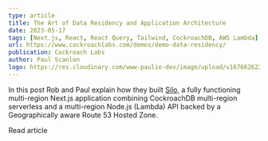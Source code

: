 ```yaml
---
type: article
title: The Art of Data Residency and Application Architecture
date: 2023-05-17
tags: [Next.js, React, React Query, Tailwind, CockroachDB, AWS Lambda]
url: https://www.cockroachlabs.com/demos/demo-data-residency/
publication: Cockroach Labs
author: Paul Scanlon
logo: https://res.cloudinary.com/www-paulie-dev/image/upload/v1676626221/paulie.dev/Logos/cockroach-logo_g89u6r.png
---
```


In this post Rob and Paul explain how they built [Silo](https://www.cockroachlabs.com/demos/demo-data-residency/), a
fully functioning multi-region Next.js application combining CockroachDB multi-region serverless and a multi-region
Node.js (Lambda) API backed by a Geographically aware Route 53 Hosted Zone.

<Cta href='https://www.cockroachlabs.com/blog/multi-region-serverless-data-residency/'>
  Read article
</Cta>
